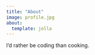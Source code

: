 ```yaml
---
title: "About"
image: profile.jpg
about:
  template: jolla
---
```


I'd rather be coding than cooking.
